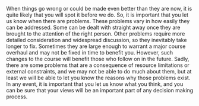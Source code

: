 When things go wrong or could be made even better than they are now, it is quite likely that you will spot it before we do. So, it is important that you let us know when there are problems. These problems vary in how easily they can be addressed. Some can be dealt with straight away once they are brought to the attention of the right person. Other problems require more detailed consideration and widespread discussion, so they inevitably take longer to fix. Sometimes they are large enough to warrant a major course overhaul and may not be fixed in time to benefit you. However, such changes to the course will benefit those who follow on in the future. Sadly, there are some problems that are a consequence of resource limitations or external constraints, and we may not be able to do much about them, but at least we will be able to let you know the reasons why those problems exist. In any event, it is important that you let us know what you think, and you can be sure that your views will be an important part of any decision making process.
